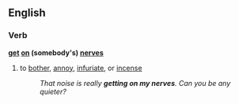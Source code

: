 ==English==
===Verb===
'''[[get]] [[on]] (somebody's) [[nerves]]'''
#{{idiom}} to [[bother]], [[annoy]], [[infuriate]], or [[incense]]
#:''That noise is really '''getting on my nerves'''.  Can you be any quieter?''